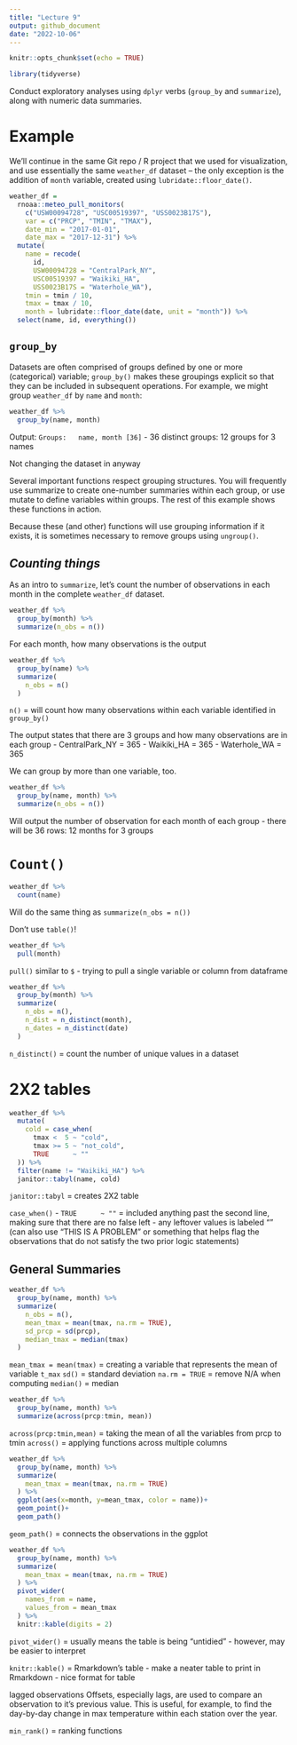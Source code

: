 ```yaml
---
title: "Lecture 9"
output: github_document
date: "2022-10-06"
---
```


```r
knitr::opts_chunk$set(echo = TRUE)
```

```r
library(tidyverse)
```

Conduct exploratory analyses using `dplyr` verbs (`group_by` and `summarize`), along with numeric data summaries.

# Example
We’ll continue in the same Git repo / R project that we used for visualization, and use essentially the same `weather_df` dataset – the only exception is the addition of `month` variable, created using `lubridate::floor_date()`.

```r
weather_df =  
  rnoaa::meteo_pull_monitors(
    c("USW00094728", "USC00519397", "USS0023B17S"),
    var = c("PRCP", "TMIN", "TMAX"), 
    date_min = "2017-01-01",
    date_max = "2017-12-31") %>%
  mutate(
    name = recode(
      id, 
      USW00094728 = "CentralPark_NY", 
      USC00519397 = "Waikiki_HA",
      USS0023B17S = "Waterhole_WA"),
    tmin = tmin / 10,
    tmax = tmax / 10,
    month = lubridate::floor_date(date, unit = "month")) %>%
  select(name, id, everything())
```

## `group_by`

Datasets are often comprised of groups defined by one or more (categorical) variable; `group_by()` makes these groupings explicit so that they can be included in subsequent operations. For example, we might group `weather_df` by `name` and `month`:
```r
weather_df %>%
  group_by(name, month)
```
Output: `Groups:   name, month [36]`
- 36 distinct groups: 12 groups for 3 names

Not changing the dataset in anyway

Several important functions respect grouping structures. You will frequently use summarize to create one-number summaries within each group, or use mutate to define variables within groups. The rest of this example shows these functions in action.

Because these (and other) functions will use grouping information if it exists, it is sometimes necessary to remove groups using `ungroup()`.



## *Counting things*
As an intro to `summarize`, let’s count the number of observations in each month in the complete `weather_df` dataset.
```r
weather_df %>%
  group_by(month) %>%
  summarize(n_obs = n())
```
For each month, how many observations is the output


```r
weather_df %>% 
  group_by(name) %>% 
  summarize(
    n_obs = n()
  )
```
`n()` = will count how many observations within each variable identified in `group_by()`

The output states that there are 3 groups and how many observations are in each group
- CentralPark_NY = 365
- Waikiki_HA = 365
- Waterhole_WA = 365


We can group by more than one variable, too.
```r
weather_df %>%
  group_by(name, month) %>%
  summarize(n_obs = n())
```
Will output the number of observation for each month of each group
- there will be 36 rows: 12 months for 3 groups

# `Count()`

```r
weather_df %>% 
  count(name)
```
Will do the same thing as `summarize(n_obs = n())`

Don't use `table()`!
```r
weather_df %>% 
  pull(month)
```
`pull()` similar to `$` - trying to pull a single variable or column from dataframe

```r
weather_df %>% 
  group_by(month) %>% 
  summarize(
    n_obs = n(),
    n_dist = n_distinct(month),
    n_dates = n_distinct(date)
  )
```
`n_distinct()` = count the number of unique values in a dataset

# 2X2 tables
```r
weather_df %>% 
  mutate(
    cold = case_when(
      tmax <  5 ~ "cold",
      tmax >= 5 ~ "not_cold",
      TRUE      ~ ""
  )) %>% 
  filter(name != "Waikiki_HA") %>% 
  janitor::tabyl(name, cold)
```
`janitor::tabyl` = creates 2X2 table

`case_when()`
- `TRUE      ~ ""` = included anything past the second line, making sure that there are no false left - any leftover values is labeled "" (can also use "THIS IS A PROBLEM" or something that helps flag the observations that do not satisfy the two prior logic statements)

## General Summaries
```r
weather_df %>% 
  group_by(name, month) %>% 
  summarize(
    n_obs = n(),
    mean_tmax = mean(tmax, na.rm = TRUE),
    sd_prcp = sd(prcp),
    median_tmax = median(tmax)
  )
```
`mean_tmax = mean(tmax)` = creating a variable that represents the mean of variable `t_max`
`sd()` = standard deviation
`na.rm = TRUE` = remove N/A when computing
`median()` = median

```r
weather_df %>% 
  group_by(name, month) %>% 
  summarize(across(prcp:tmin, mean))
```
`across(prcp:tmin,mean)` = taking the mean of all the variables from prcp to tmin
`across()` = applying functions across multiple columns

```r
weather_df %>% 
  group_by(name, month) %>% 
  summarize(
    mean_tmax = mean(tmax, na.rm = TRUE)
  ) %>% 
  ggplot(aes(x=month, y=mean_tmax, color = name))+
  geom_point()+
  geom_path()
```
`geom_path()` = connects the observations in the ggplot

```r
weather_df %>% 
  group_by(name, month) %>% 
  summarize(
    mean_tmax = mean(tmax, na.rm = TRUE)
  ) %>% 
  pivot_wider(
    names_from = name,
    values_from = mean_tmax
  ) %>% 
  knitr::kable(digits = 2)
```
`pivot_wider()` = usually means the table is being "untidied"
- however, may be easier to interpret

`knitr::kable()` = Rmarkdown's table
- make a neater table to print in Rmarkdown
- nice format for table

lagged observations
Offsets, especially lags, are used to compare an observation to it’s previous value. This is useful, for example, to find the day-by-day change in max temperature within each station over the year.

`min_rank()` = ranking functions